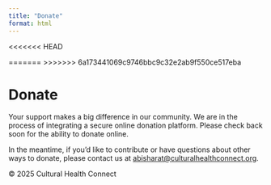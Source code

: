 ```yaml
---
title: "Donate"
format: html
---
```

<<<<<<< HEAD

=======
>>>>>>> 6a173441069c9746bbc9c32e2ab9f550ce517eba
<div class="container">
  <h1>Donate</h1>
  <p>
    Your support makes a big difference in our community. We are in the process of integrating a secure online donation platform. Please check back soon for the ability to donate online.
  </p>
  <p>
    In the meantime, if you’d like to contribute or have questions about other ways to donate, please contact us at 
    <a href="mailto:abisharat@culturalhealthconnect.org">abisharat@culturalhealthconnect.org</a>.
  </p>
</div>

<footer>
  © 2025 Cultural Health Connect
</footer>

